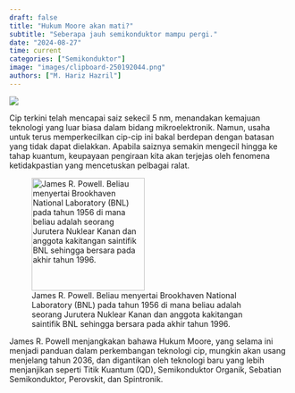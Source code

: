 ```yaml
---
draft: false
title: "Hukum Moore akan mati?"
subtitle: "Seberapa jauh semikonduktor mampu pergi."
date: "2024-08-27"
time: current
categories: ["Semikonduktor"]
image: "images/clipboard-250192044.png"
authors: ["M. Hariz Hazril"]
---
```


![](images/clipboard-250192044.png)

Cip terkini telah mencapai saiz sekecil 5 nm, menandakan kemajuan teknologi yang luar biasa dalam bidang mikroelektronik. Namun, usaha untuk terus memperkecilkan cip-cip ini bakal berdepan dengan batasan yang tidak dapat dielakkan. Apabila saiznya semakin mengecil hingga ke tahap kuantum, keupayaan pengiraan kita akan terjejas oleh fenomena ketidakpastian yang mencetuskan pelbagai ralat.

![James R. Powell. Beliau menyertai Brookhaven National Laboratory (BNL) pada tahun 1956 di mana beliau adalah seorang Jurutera Nuklear Kanan dan anggota kakitangan saintifik BNL sehingga bersara pada akhir tahun 1996.](images/clipboard-3146542367.png){width="202"}

James R. Powell menjangkakan bahawa Hukum Moore, yang selama ini menjadi panduan dalam perkembangan teknologi cip, mungkin akan usang menjelang tahun 2036, dan digantikan oleh teknologi baru yang lebih menjanjikan seperti Titik Kuantum (QD), Semikonduktor Organik, Sebatian Semikonduktor, Perovskit, dan Spintronik.
